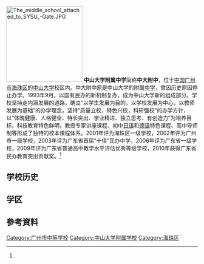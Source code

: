 {{Distinguish|珠海中山大学附属中学|中山大学深圳附属学校|國立中山大學附屬國光高級中學}}
{{about||1924年至1952年期间国立中山大学的附属中学|广东实验中学|1960年至1962年期间中山大学的附属中学|廣州市第六中學}}
{{Infobox School
| name           =中山大学附属中学
| image          = Middle School Attached to Sun Yat-Sen University Logo.png 
| motto          = 博学 审问 慎思 明辨 笃行
| established    = 1924年
| type           = 公有民办中学
| affiliation = [[中山大学|中山大学]]
| language       = 普通話
| district       = [[广州市|广州市]][[海珠区|海珠区]]
| grades         = 6
| founder        = 
| principal      = 严钦熙
| vice_principal = 龙飞鹏 马春秀
| address        = {{CHN}}[[广东省|广东省]][[广州市|广州市]]新港西路135号<br>[[中山大学广州校区南校园|中山大学广州校区南校园]]内
| website        = [http://fz.sysu.edu.cn  中山大学附属中学官网]
}}

[[File:The_middle_school_attached_to_SYSU_-Gate.JPG|200px]]
'''中山大学附属中学'''简称'''中大附中'''，位于[[中国|中国]][[广州市|广州市]][[海珠区|海珠区]]的[[中山大学|中山大学]]校区内。中大附中原是中山大学的附属[[中学|中学]]，曾因历史原因停止办学。1993年9月，以国有民办的新机制复办，成为中山大学新的组成部分。学校坚持走内涵发展的道路，确立“以学生发展为目的，以学校发展为中心，以教师发展为基础”的办学理念，坚持“质量立校，特色兴校，科研强校”的办学方针，以“体魄健康、人格健全、特长突出、学业精进、独立思考、有创造力”为培养目标，科技教育特色鲜明，教授专家讲座课程、初中[[日语|日语]]和[[德语|德语]]特色课程、高中导师制等形成了独特的校本课程体系。2001年评为海珠区一级学校，2002年评为广州市一级学校，2003年评为广东省首届“十佳”民办中学，2006年评为广东省一级学校，2009年评为广东省普通高中教学水平评估优秀等级学校，2010年获得广东省民办教育突出贡献奖。<ref name="Official" />

==学校历史==

==学区==

==參考資料==
{{reflist|refs=<ref name="Official">[http://fz.sysu.edu.cn  中山大学附属中学官网] {{webarchive|url=https://archive.is/20130428082431/http://www.sysuschool.com/ |date=2013-04-28 }}</ref>}}
{{中山大学}}
[[Category:广州市中等学校|Category:广州市中等学校]]
[[Category:中山大学附属学校|Category:中山大学附属学校]]
[[Category:海珠区|Category:海珠区]]